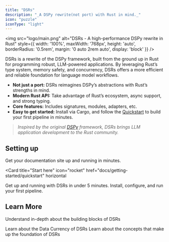 ```yaml
---
title: "DSRs"
description: "_A DSPy rewrite(not port) with Rust in mind._"
icon: "puzzle"
iconType: "light"
---
```


<img
  src="logo/main.png"
  alt="DSRs - A high-performance DSPy rewrite in Rust"
  style={{ 
    width: '100%', 
    maxWidth: '768px', 
    height: 'auto',
    borderRadius: '0.5rem',
    margin: '0 auto 2rem auto',
    display: 'block'
  }}
/>

DSRs is a rewrite of the DSPy framework, built from the ground up in Rust for programming robust, LLM-powered applications. By leveraging Rust’s type system, memory safety, and concurrency, DSRs offers a more efficient and reliable foundation for language model workflows.

- **Not just a port:** DSRs reimagines DSPy’s abstractions with Rust’s strengths in mind.
- **Modern Rust API:** Take advantage of Rust’s ecosystem, async support, and strong typing.
- **Core features:** Includes signatures, modules, adapters, etc.
- **Easy to get started:** Install via Cargo, and follow the [Quickstart](docs/getting-started/quickstart) to build your first pipeline in minutes.

> _Inspired by the original [DSPy](https://github.com/stanfordnlp/dspy) framework, DSRs brings LLM application development to the Rust community._


## Setting up

Get your documentation site up and running in minutes.

<Card
  title="Start here"
  icon="rocket"
  href="docs/getting-started/quickstart"
  horizontal
>
  Get up and running with DSRs in under 5 minutes. Install, configure, and run your first pipeline.
</Card>

## Learn More

Understand in-depth about the building blocks of DSRs

<Columns cols={2}>
  <Card
    title="Data"
    icon="folder"
    href="/docs/data/examples"
  >
    Learn about the Data Currency of DSRs
  </Card>
  <Card
    title="Building Blocks"
    icon="puzzle"
    href="/docs/building-blocks/signature"
  >
    Learn about the concepts that make up the foundation of DSRs
  </Card>
</Columns>
